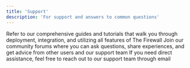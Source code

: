 ```yaml
---
title: 'Support'
description: 'For support and answers to common questions'
---
```


<CardGroup cols={3}>
<Card title="Documentation" icon="icon-name" href="/Documentation/Introduction" horizontal>
  Refer to our comprehensive guides and tutorials that walk you through deployment, integration, and utilizing all features of The Firewall
</Card>
<Card title="Community Support" icon="icon-name" href="https://discord.gg/HXtjZZAr" horizontal>
 Join our community forums where you can ask questions, share experiences, and get advice from other users and our support team
</Card>
<Card title="Contact Us" icon="icon-name" href="mailto:admin@thefirewall.org" horizontal>
 If you need direct assistance, feel free to reach out to our support team through email
</Card>
</CardGroup>

